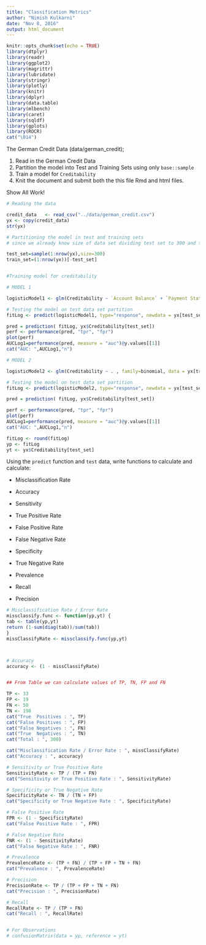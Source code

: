 ```yaml
---
title: "Classification Metrics"
author: "Nimish Kulkarni"
date: "Nov 8, 2016"
output: html_document
---
```


```r
knitr::opts_chunk$set(echo = TRUE)
library(dtplyr)
library(readr)
library(ggplot2)
library(magrittr)
library(lubridate)
library(stringr)
library(plotly)
library(knitr)
library(dplyr)
library(data.table)
library(mlbench)
library(caret)
library(sqldf)
library(gplots)
library(ROCR)
cat("\014")
```

The German Credit Data (data/german_credit); 

1. Read in the German Credit Data
2. Partition the model into Test and Training Sets using only `base::sample` 
3. Train a model for `Creditability` 
4. Knit the document and submit both the this file Rmd and html files.

Show All Work! 

```r
# Reading the data 

credit_data   <- read_csv("../data/german_credit.csv")
yx <- copy(credit_data)
str(yx)

# Partitioning the model in test and training sets
# since we already know size of data set dividing test set to 300 and training set to 700

test_set=sample(1:nrow(yx),size=300)
train_set=(1:nrow(yx))[-test_set]


#Training model for creditability

# MODEL 1

logisticModel1 <- glm(Creditability ~ `Account Balance` + `Payment Status of Previous Credit` + Purpose + `Length of current employment` + `Sex & Marital Status`, family=binomial, data = yx[train_set,])

# Testing the model on test data set partition
fitLog <- predict(logisticModel1, type="response", newdata = yx[test_set,])

pred = prediction( fitLog, yx$Creditability[test_set])
perf <- performance(pred, "tpr", "fpr")
plot(perf)
AUCLog1=performance(pred, measure = "auc")@y.values[[1]]
cat("AUC: ",AUCLog1,"n")

# MODEL 2

logisticModel2 <- glm(Creditability ~ . , family=binomial, data = yx[train_set,])

# Testing the model on test data set partition
fitLog <- predict(logisticModel2, type="response", newdata = yx[test_set,])

pred = prediction( fitLog, yx$Creditability[test_set])

perf <- performance(pred, "tpr", "fpr")
plot(perf)
AUCLog1=performance(pred, measure = "auc")@y.values[[1]]
cat("AUC: ",AUCLog1,"n")

fitLog <- round(fitLog)
yp <- fitLog
yt <- yx$Creditability[test_set]

```


Using the `predict` function and `test` data, write functions to calculate and 
calculate: 

* Misclassification Rate
* Accuracy
* Sensitivity 
* True Positive Rate
* False Positive Rate
* False Negative Rate 
* Specificity 
* True Negative Rate 
* Prevalence 

* Recall 
* Precision

```r

# Misclassification Rate / Error Rate
missclassify.func <- function(yp,yt) {
tab <- table(yp,yt)
return (1-sum(diag(tab))/sum(tab))
}
missClassifyRate <- missclassify.func(yp,yt)



# Accuracy
accuracy <- (1 - missClassifyRate)


## From Table we can calculate values of TP, TN, FP and FN

TP <- 33
FP <- 19
FN <- 50
TN <- 198
cat("True  Positives : ", TP)
cat("False Positives : ", FP)
cat("False Negatives : ", FN)
cat("True  Negatives : ", TN)
cat("Total : ", 300)

cat("Misclassification Rate / Error Rate : ", missClassifyRate)
cat("Accuracy : ", accuracy)

# Sensitivity or True Positive Rate
SensitivityRate <- TP / (TP + FN)
cat("Sensitivity or True Positive Rate : ", SensitivityRate)

# Specificity or True Negative Rate
SpecificityRate <- TN / (TN + FP)
cat("Specificity or True Negative Rate : ", SpecificityRate)

# False Positive Rate
FPR <- (1 - SpecificityRate)
cat("False Positive Rate : ", FPR)

# False Negative Rate 
FNR <- (1 - SensitivityRate)
cat("False Negative Rate : ", FNR)

# Prevalence 
PrevalenceRate <- (TP + FN) / (TP + FP + TN + FN)
cat("Prevalence : ", PrevalenceRate)

# Precision
PrecisionRate <- TP / (TP + FP + TN + FN)
cat("Precision : ", PrecisionRate)

# Recall
RecallRate <- TP / (TP + FN)
cat("Recall : ", RecallRate)


# For Observations 
# confusionMatrix(data = yp, reference = yt)

```